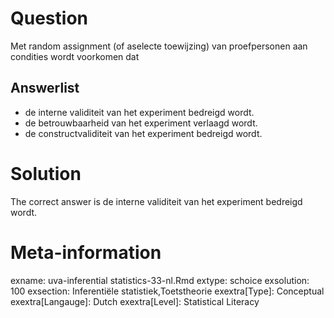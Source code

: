 Question
========

Met random assignment (of aselecte toewijzing) van proefpersonen aan condities wordt voorkomen dat 

Answerlist
----------
* de interne validiteit van het experiment bedreigd wordt.
* de betrouwbaarheid van het experiment verlaagd wordt.
* de constructvaliditeit van het experiment bedreigd wordt.

Solution
========

The correct answer is  de interne validiteit van het experiment bedreigd wordt. 

Meta-information
================
exname: uva-inferential statistics-33-nl.Rmd 
extype: schoice 
exsolution: 100 
exsection: Inferentiële statistiek,Toetstheorie 
exextra[Type]: Conceptual
exextra[Langauge]: Dutch 
exextra[Level]: Statistical Literacy